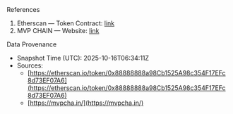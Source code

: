 <!-- markdownlint-disable MD041 -->

<Section>
  <AnimatedHeading as="h1">References</AnimatedHeading>

  1. Etherscan — Token Contract: [link](https://etherscan.io/token/0x88888888a98Cb1525A98c354F17EFc8d73EF07A6)
  2. MVP CHAIN — Website: [link](https://mvpcha.in/)

  <AnimatedHeading as="h2" className="mt-6">Data Provenance</AnimatedHeading>
  
  - Snapshot Time (UTC): 2025-10-16T06:34:11Z
  - Sources:
    - [https://etherscan.io/token/0x88888888a98Cb1525A98c354F17EFc8d73EF07A6](https://etherscan.io/token/0x88888888a98Cb1525A98c354F17EFc8d73EF07A6)
    - [https://mvpcha.in/](https://mvpcha.in/)
</Section>
